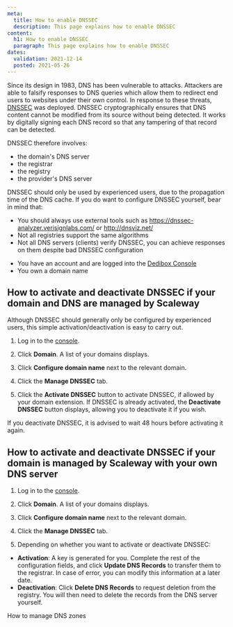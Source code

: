 ```yaml
---
meta:
  title: How to enable DNSSEC
  description: This page explains how to enable DNSSEC
content:
  h1: How to enable DNSSEC
  paragraph: This page explains how to enable DNSSEC
dates:
  validation: 2021-12-14
  posted: 2021-05-26
---
```


Since its design in 1983, DNS has been vulnerable to attacks. Attackers are able to falsify responses to DNS queries which allow them to redirect end users to websites under their own control. In response to these threats, [DNSSEC](https://www.icann.org/resources/pages/dnssec-what-is-it-why-important-2019-03-05-en) was deployed. DNSSEC cryptographically ensures that DNS content cannot be modified from its source without being detected. It works by digitally signing each DNS record so that any tampering of that record can be detected.

DNSSEC therefore involves:

  - the domain's DNS server
  - the registrar
  - the registry
  - the provider's DNS server

DNSSEC should only be used by experienced users, due to the propagation time of the DNS cache. If you do want to configure DNSSEC yourself, bear in mind that:

  - You should always use external tools such as https://dnssec-analyzer.verisignlabs.com/ or http://dnsviz.net/
  - Not all registries support the same algorithms
  - Not all DNS servers (clients) verify DNSSEC, you can achieve responses on them despite bad DNSSEC configuration

<Message type="requirement">

  - You have an account and are logged into the [Dedibox Console](https://console.online.net) 
  - You own a domain name
  
</Message>

## How to activate and deactivate DNSSEC if your domain and DNS are managed by Scaleway

Although DNSSEC should generally only be configured by experienced users, this simple activation/deactivation is easy to carry out.

1. Log in to the [console](https://console.online.net).

2. Click **Domain**. A list of your domains displays.

  <Lightbox src="scaleway-domain-configure.webp" alt="" />

3. Click **Configure domain name** next to the relevant domain. 

4. Click the **Manage DNSSEC** tab.

  <Lightbox src="scaleway-activate-dnssec.webp" alt="" />

5. Click the **Activate DNSSEC** button to activate DNSSEC, if allowed by your domain extension. If DNSSEC is already activated, the **Deactivate DNSSEC** button displays, allowing you to deactivate it if you wish.

<Message type="note">

If you deactivate DNSSEC, it is advised to wait 48 hours before activating it again.

</Message>

## How to activate and deactivate DNSSEC if your domain is managed by Scaleway with your own DNS server

1. Log in to the [console](https://console.online.net).

2. Click **Domain**. A list of your domains displays.

3. Click **Configure domain name** next to the relevant domain. 

4. Click the **Manage DNSSEC** tab.

  <Lightbox src="scaleway-activate-dnssec-ext.webp" alt="" />

5. Depending on whether you want to activate or deactivate DNSSEC:

  - **Activation**: A key is generated for you. Complete the rest of the configuration fields, and click **Update DNS Records** to transfer them to the registrar. In case of error, you can modify this information at a later date.
  - **Deactivation**: Click **Delete DNS Records** to request deletion from the registry. You will then need to delete the records from the DNS server yourself.

<Navigation title="See Also">
  <PreviousButton to="/dedibox-network/domains/how-to/manage-dns-zones/">How to manage DNS zones</PreviousButton>
</Navigation>
